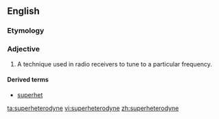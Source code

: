 ==English==
{{wikipedia}}
===Etymology===
{{prefix|super|heterodyne}}

===Adjective===
{{en-adj|-}}

# {{electronics}} A technique used in radio receivers to tune to a particular frequency.

====Derived terms====
* [[superhet]]

[[ta:superheterodyne]]
[[vi:superheterodyne]]
[[zh:superheterodyne]]